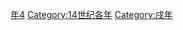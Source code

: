 {{Catnav|頁面分類|历史|歷史時代|年|14世纪各年}}
{{Commons category|1334}}

[[Category:1330年代|年4]]
[[Category:14世纪各年|Category:14世纪各年]]
[[Category:戌年|Category:戌年]]